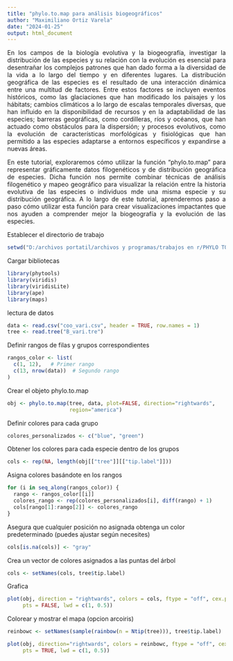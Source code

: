 ---
title: "phylo.to.map para análisis biogeográficos"
author: "Maximiliano Ortiz Varela"
date: "2024-01-25"
output: html_document
---

<div style="text-align: justify">
En los campos de la biología evolutiva y la biogeografía, investigar la distribución de las especies y su relación con la evolución es esencial para desentrañar los complejos patrones que han dado forma a la diversidad de la vida a lo largo del tiempo y en diferentes lugares. La distribución geográfica de las especies es el resultado de una interacción dinámica entre una multitud de factores. Entre estos factores se incluyen eventos históricos, como las glaciaciones que han modificado los paisajes y los hábitats; cambios climáticos a lo largo de escalas temporales diversas, que han influido en la disponibilidad de recursos y en la adaptabilidad de las especies; barreras geográficas, como cordilleras, ríos y océanos, que han actuado como obstáculos para la dispersión; y procesos evolutivos, como la evolución de características morfológicas y fisiológicas que han permitido a las especies adaptarse a entornos específicos y expandirse a nuevas áreas.

En este tutorial, exploraremos cómo utilizar la función "phylo.to.map" para representar gráficamente datos filogenéticos y de distribución geográfica de especies. Dicha función nos permite combinar técnicas de análisis filogenético y mapeo geográfico para visualizar la relación entre la historia evolutiva de las especies o individuos mde una misma especie y su distribución geográfica. A lo largo de este tutorial, aprenderemos paso a paso cómo utilizar esta función para crear visualizaciones impactantes que nos ayuden a comprender mejor la biogeografía y la evolución de las especies. 
</div>

Establecer el directorio de trabajo

```{r setwd, echo=TRUE, message = FALSE}

setwd("D:/archivos portatil/archivos y programas/trabajos en r/PHYLO TO MAP")

```

Cargar bibliotecas

```{r librerias, echo=TRUE, message = FALSE}

library(phytools)
library(viridis)
library(viridisLite)
library(ape)
library(maps)
```

lectura de datos 

```{r datos, echo=TRUE, message = FALSE, results='asis'}

data <- read.csv("coo_vari.csv", header = TRUE, row.names = 1)
tree <- read.tree("B_vari.tre")
```

Definir rangos de filas y grupos correspondientes

```{r color listas, echo=TRUE}

rangos_color <- list(
  c(1, 12),   # Primer rango
  c(13, nrow(data))  # Segundo rango
)

```

Crear el objeto phylo.to.map

```{r obj, echo=TRUE, message = FALSE}

obj <- phylo.to.map(tree, data, plot=FALSE, direction="rightwards",
                    region="america")
```

Definir colores para cada grupo

```{r colores, echo=TRUE}

colores_personalizados <- c("blue", "green")
```

Obtener los colores para cada especie dentro de los grupos

```{r colores asignacion, echo=TRUE}

cols <- rep(NA, length(obj[["tree"]][["tip.label"]]))

```

Asigna colores basándote en los rangos

```{r for, echo=TRUE}

for (i in seq_along(rangos_color)) {
  rango <- rangos_color[[i]]
  colores_rango <- rep(colores_personalizados[i], diff(rango) + 1)
  cols[rango[1]:rango[2]] <- colores_rango
}
```

Asegura que cualquier posición no asignada obtenga un color predeterminado (puedes ajustar según necesites)

```{r color opcion, echo=TRUE}

cols[is.na(cols)] <- "gray"

```

Crea un vector de colores asignados a las puntas del árbol

```{r vector color, echo=TRUE}

cols <- setNames(cols, tree$tip.label)
```

Grafica

```{r grafica, echo=TRUE}

plot(obj, direction = "rightwards", colors = cols, ftype = "off", cex.points = c(0, 1.2),
     pts = FALSE, lwd = c(1, 0.5))
```

Colorear y mostrar el mapa (opcion arcoiris)

```{r grafica alternativa, echo=TRUE}

reinbowc <- setNames(sample(rainbow(n = Ntip(tree))), tree$tip.label)

plot(obj, direction="rightwards", colors = reinbowc, ftype = "off", cex.points = c(0, 1.5),
     pts = TRUE, lwd = c(1, 0.5))
```

